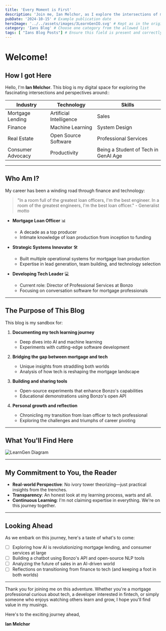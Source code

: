 ```yaml
---
title: 'Every Moment is First'
description: 'Join me, Ian Melchor, as I explore the intersections of mortgage lending, AI, sales, and emerging technologies.'
pubDate: '2024-10-15' # Example publication date
heroImage: '../../assets/images/3LearnGenIO.svg' # Kept as in the original template
category: 'Ians Blog' # Choose one category from the allowed list
tags: [ "Ians Blog Posts"] # Ensure this field is present and correctly formatted
---
```

# Welcome!

## How I got Here

Hello, I'm **Ian Melchor**. This blog is my digital space for exploring the fascinating intersections and perspectives around::

| Industry           | Technology            | Skills                |
|--------------------|-----------------------|-----------------------|
| Mortgage Lending   | Artificial Intelligence | Sales                 |
| Finance            | Machine Learning      | System Design         |
| Real Estate        | Open Source Software  | Professional Services |
|  Consumer Advocacy     |    Productivity   |  Being a Student of Tech in GenAI Age                |

---

## Who Am I?

My career has been a winding road through finance and technology:

> "In a room full of the greatest loan officers, I'm the best engineer. In a room of the greatest engineers, I'm the best loan officer." - Generalist motto

- **Mortgage Loan Officer** 📊
  - A decade as a top producer
  - Intimate knowledge of loan production from inception to funding

- **Strategic Systems Innovator** 🛠️
  - Built multiple operational systems for mortgage loan production
  - Expertise in lead generation, team building, and technology selection

- **Developing Tech Leader** 💻
  - Current role: Director of Professional Services at Bonzo
  - Focusing on conversation software for mortgage professionals

---

## The Purpose of This Blog

This blog is my sandbox for:

1. **Documenting my tech learning journey**
   - Deep dives into AI and machine learning
   - Experiments with cutting-edge software development

2. **Bridging the gap between mortgage and tech**
   - Unique insights from straddling both worlds
   - Analysis of how tech is reshaping the mortgage landscape

3. **Building and sharing tools**
   - Open-source experiments that enhance Bonzo's capabilities
   - Educational demonstrations using Bonzo's open API

4. **Personal growth and reflection**
   - Chronicling my transition from loan officer to tech professional
   - Exploring the challenges and triumphs of career pivoting

---

## What You'll Find Here

![LearnGen Diagram](../../assets/images/LearnGenDiagram.png)


---

## My Commitment to You, the Reader

- **Real-world Perspective**: No ivory tower theorizing—just practical insights from the trenches.
- **Transparency**: An honest look at my learning process, warts and all.
- **Continuous Learning**: I'm not claiming expertise in everything. We're on this journey together.

---

## Looking Ahead

As we embark on this journey, here's a taste of what's to come:

- [ ] Exploring how AI is revolutionizing mortgage lending, and consumer services at large
- [ ] Building a chatbot using Bonzo's API and open-source NLP tools
- [ ] Analyzing the future of sales in an AI-driven world
- [ ] Reflections on transitioning from finance to tech (and keeping a foot in both worlds)

---

Thank you for joining me on this adventure. Whether you're a mortgage professional curious about tech, a developer interested in fintech, or simply someone who enjoys watching others learn and grow, I hope you'll find value in my musings.

Here's to the exciting journey ahead,

**Ian Melchor**